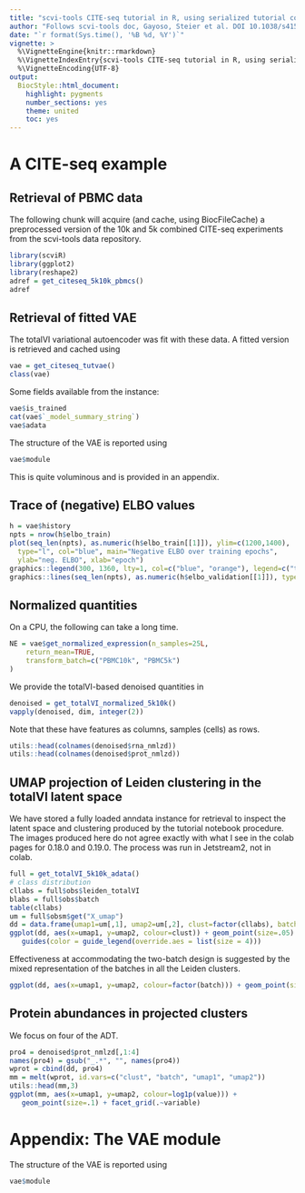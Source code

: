 ```yaml
---
title: "scvi-tools CITE-seq tutorial in R, using serialized tutorial components"
author: "Follows scvi-tools doc, Gayoso, Steier et al. DOI 10.1038/s41592-020-01050-x"
date: "`r format(Sys.time(), '%B %d, %Y')`"
vignette: >
  %\VignetteEngine{knitr::rmarkdown}
  %\VignetteIndexEntry{scvi-tools CITE-seq tutorial in R, using serialized tutorial components}
  %\VignetteEncoding{UTF-8}
output:
  BiocStyle::html_document:
    highlight: pygments
    number_sections: yes
    theme: united
    toc: yes
---
```


# A CITE-seq example

## Retrieval of PBMC data
The following chunk will
acquire (and cache, using BiocFileCache) a preprocessed version of the 10k and 5k combined
CITE-seq experiments from the scvi-tools data repository.


```r
library(scviR)
library(ggplot2)
library(reshape2)
adref = get_citeseq_5k10k_pbmcs()
adref
```

## Retrieval of fitted VAE

The totalVI variational autoencoder was fit
with these data.  A fitted version is retrieved and cached
using

```r
vae = get_citeseq_tutvae()
class(vae)
```

Some fields available from the instance:
```r
vae$is_trained
cat(vae$`_model_summary_string`)
vae$adata
```

The structure of the VAE is reported using
```r
vae$module
```
This is quite voluminous and is provided in an appendix.

## Trace of (negative) ELBO values

```r
h = vae$history
npts = nrow(h$elbo_train)
plot(seq_len(npts), as.numeric(h$elbo_train[[1]]), ylim=c(1200,1400), 
  type="l", col="blue", main="Negative ELBO over training epochs",
  ylab="neg. ELBO", xlab="epoch")
graphics::legend(300, 1360, lty=1, col=c("blue", "orange"), legend=c("training", "validation"))
graphics::lines(seq_len(npts), as.numeric(h$elbo_validation[[1]]), type="l", col="orange")
```

## Normalized quantities

On a CPU, the following can take a long time.
```r
NE = vae$get_normalized_expression(n_samples=25L, 
    return_mean=TRUE, 
    transform_batch=c("PBMC10k", "PBMC5k")
)
```
We provide the totalVI-based denoised quantities in
```r
denoised = get_totalVI_normalized_5k10k()
vapply(denoised, dim, integer(2))
```
Note that these have features as columns, samples (cells)
as rows.
```r
utils::head(colnames(denoised$rna_nmlzd))
utils::head(colnames(denoised$prot_nmlzd))
```

## UMAP projection of Leiden clustering in the totalVI latent space

We have stored a fully loaded anndata instance for retrieval
to inspect the latent space and clustering produced
by the tutorial notebook procedure.  The images produced here
do not agree exactly with what I see in the colab pages for
0.18.0 and 0.19.0.  The process was run in Jetstream2, not in colab.

```r
full = get_totalVI_5k10k_adata()
# class distribution
cllabs = full$obs$leiden_totalVI
blabs = full$obs$batch
table(cllabs)
um = full$obsm$get("X_umap") 
dd = data.frame(umap1=um[,1], umap2=um[,2], clust=factor(cllabs), batch=blabs)
ggplot(dd, aes(x=umap1, y=umap2, colour=clust)) + geom_point(size=.05) +
   guides(color = guide_legend(override.aes = list(size = 4)))
```

Effectiveness at accommodating the two-batch design is suggested by the
mixed representation of the batches in all the Leiden clusters.
```r
ggplot(dd, aes(x=umap1, y=umap2, colour=factor(batch))) + geom_point(size=.05)
```

## Protein abundances in projected clusters

We focus on four of the ADT.

```r
pro4 = denoised$prot_nmlzd[,1:4]
names(pro4) = gsub("_.*", "", names(pro4))
wprot = cbind(dd, pro4)
mm = melt(wprot, id.vars=c("clust", "batch", "umap1", "umap2"))
utils::head(mm,3)
ggplot(mm, aes(x=umap1, y=umap2, colour=log1p(value))) + 
   geom_point(size=.1) + facet_grid(.~variable)
```

# Appendix: The VAE module

The structure of the VAE is reported using
```r
vae$module
```
